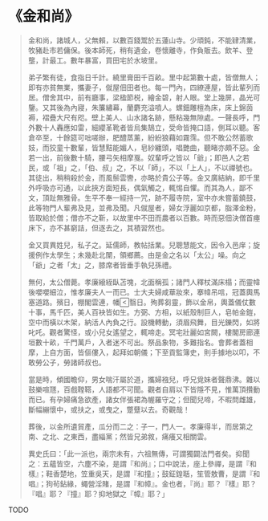 # 《金和尚》

> 金和尚，諸城人，父無賴，以數百錢鬻於五蓮山寺。少頑鈍，不能肄清業，牧豬赴市若傭保。後本師死，稍有遺金，卷懷離寺，作負販去。飲羊、登壟，計最工。數年暴富，買田宅於水坡里。
>
> 弟子繁有徒，食指日千計。繞里膏田千百畝。里中起第數十處，皆僧無人；即有亦貧無業，攜妻子，僦屋佃田者也。每一門內，四繚連屋，皆此輩列而居。僧舍其中，前有廳事，梁楹節棁，繪金碧，射人眼。堂上幾屏，晶光可鑒。又其後為內寢，朱簾繡幕，蘭麝充溢噴人。螺鈿雕檀為床，床上錦茵褥，褶疊大尺有咫。壁上美人、山水諸名跡，懸粘幾無隙處。一聲長呼，門外數十人轟應如雷，細纓革靴者皆烏集鵠立，受命皆掩口語，側耳以聽。客倉卒至，十餘筵可咄嗟辦，肥醴蒸薰，紛紛狼藉如霧霈。但不敢公然蓄歌妓，而狡童十數輩，皆慧黠能媚人，皂紗纏頭，唱艷曲，聽睹亦頗不惡。金若一出，前後數十騎，腰弓矢相摩戛。奴輩呼之皆以「爺」；即邑人之若民，或「祖」之，「伯、叔」之，不以「師」，不以「上人」，不以禪號也。其徒出，稍稍殺於金，而風鬃雲轡，亦略於貴公子等。金又廣結納，即千里外呼吸亦可通，以此挾方面短長，偶氣觸之，輒惕自懼。而其為人，鄙不文，頂趾無雅骨。生平不奉一經持一咒，跡不履寺院，室中亦未嘗蓄鐃鼓，此等物門人輩弗及見，並弗及聞。凡僦屋者，婦女浮麗如京都，脂澤金粉，皆取給於僧；僧亦不之靳，以故里中不田而農者以百數。時而惡佃決僧首瘞床下，亦不甚窮詰，但逐去之，其積習然也。
>
> 金又買異姓兒，私子之。延儒師，教帖括業。兒聰慧能文，因令入邑庠；旋援例作太學生；未幾赴北闈，領鄉薦。由是金之名以「太公」噪。向之「爺」之者「太」之，膝席者皆垂手執兒孫禮。
>
> 無何，太公僧薨。孝廉縗絰臥苫塊，北面稱孤；諸門人釋杖滿床榻；而靈幃後嚶嚶細泣，惟孝廉夫人一而已。士大夫婦咸華妝來，搴幃吊唁，冠蓋輿馬塞道路。殯日，棚閣雲連，幡翳日。殉葬芻靈，飾以金帛，輿蓋儀仗數十事，馬千匹，美人百袂皆如生。方弼、方相，以紙殼制巨人，皂帕金鎧，空中而橫以木架，納活人內負之行。設機轉動，須眉飛舞，目光鑠閃，如將叱吒。觀者驚怪，或小兒女遙望之，輒啼走。冥宅壯麗如宮闕，樓閣房廊連垣數十畝，千門萬戶，入者迷不可出。祭品象物，多難指名。會葬者蓋相摩，上自方面，皆傴僂入，起拜如朝儀；下至貢監簿史，則手據地以叩，不敢勞公子，勞諸師叔也。
>
> 當是時，傾國瞻仰，男女喘汗屬於道，攜婦襁兒，呼兄覓妹者聲鼎沸。雜以鼓樂喧豗，百戲鞺鞳，人語都不可聞。觀者自肩以下皆隱不見，惟萬頂攢動而已。有孕婦痛急欲產，諸女伴張裙為幄羅守之；但聞兒啼，不暇問雌雄，斷幅繃懷中，或扶之，或曳之，蹩躠以去。奇觀哉！
>
> 葬後，以金所遺貿產，瓜分而二之：子一，門人一。孝廉得半，而居第之南、之北、之東西，盡緇黨；然皆兄弟敘，痛癢又相關雲。
>
> 異史氏曰：「此一派也，兩宗未有，六祖無傳，可謂獨闢法門者矣。抑聞之：五蘊皆空，六塵不染，是謂『和尚』；口中說法，座上參禪，是謂『和樣』；鞋香楚地，笠重吳天，是謂『和撞』；鼓鉦鍠聒，笙管敖曹，是謂『和唱』；狗茍鉆緣，蠅營淫賭，是謂『和幛』。金也者，『尚』耶？『樣』耶？『唱』耶？『撞』耶？抑地獄之『幛』耶？」

TODO
